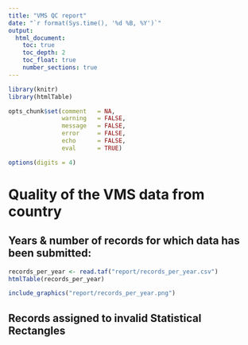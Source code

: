 ```yaml
---
title: "VMS QC report"
date: "`r format(Sys.time(), '%d %B, %Y')`"
output:
  html_document:
    toc: true
    toc_depth: 2
    toc_float: true
    number_sections: true
---
```


```r
library(knitr)
library(htmlTable)

opts_chunk$set(comment   = NA,
               warning   = FALSE,
               message   = FALSE,
               error     = FALSE,
               echo      = FALSE,
               eval      = TRUE)

options(digits = 4)
```

<!------------------------------------------------------------------------------
Tables & Figures VMS
---------------------------------------------------------------------------- -->

# Quality of the VMS data from country

## Years & number of records for which data has been submitted:

```r
records_per_year <- read.taf("report/records_per_year.csv")
htmlTable(records_per_year)
```

```r
include_graphics("report/records_per_year.png")
```

## Records assigned to invalid Statistical Rectangles
